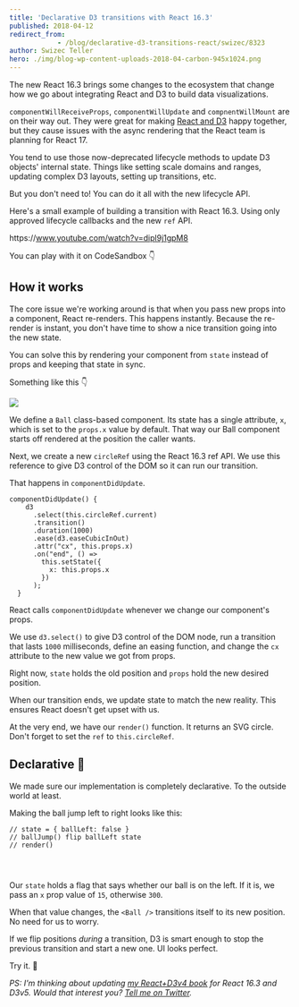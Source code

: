 ```yaml
---
title: 'Declarative D3 transitions with React 16.3'
published: 2018-04-12
redirect_from: 
            - /blog/declarative-d3-transitions-react/swizec/8323
author: Swizec Teller
hero: ./img/blog-wp-content-uploads-2018-04-carbon-945x1024.png
---
```

The new React 16.3 brings some changes to the ecosystem that change how we go about integrating React and D3 to build data visualizations.



`componentWillReceiveProps`, `componentWillUpdate` and `compnentWillMount` are on their way out. They were great for making [React and D3](https://swizec.com/reactd3js) happy together, but they cause issues with the async rendering that the React team is planning for React 17.



You tend to use those now-deprecated lifecycle methods to update D3 objects' internal state. Things like setting scale domains and ranges, updating complex D3 layouts, setting up transitions, etc.



But you don't need to! You can do it all with the new lifecycle API.



Here's a small example of building a transition with React 16.3. Using only approved lifecycle callbacks and the new `ref` API.



https&#x3A;//www.youtube.com/watch?v=dipl9j1gpM8



You can play with it on CodeSandbox 👇





## How it works



The core issue we're working around is that when you pass new props into a component, React re-renders. This happens instantly. Because the re-render is instant, you don't have time to show a nice transition going into the new state.



You can solve this by rendering your component from `state` instead of props and keeping that state in sync.



Something like this 👇



![](./img/blog-wp-content-uploads-2018-04-carbon-945x1024.png)



We define a `Ball` class-based component. Its state has a single attribute, `x`, which is set to the `props.x` value by default. That way our Ball component starts off rendered at the position the caller wants.



Next, we create a new `circleRef` using the React 16.3 ref API. We use this reference to give D3 control of the DOM so it can run our transition.



That happens in `componentDidUpdate`.



```
componentDidUpdate() {
    d3
      .select(this.circleRef.current)
      .transition()
      .duration(1000)
      .ease(d3.easeCubicInOut)
      .attr("cx", this.props.x)
      .on("end", () =>
        this.setState({
          x: this.props.x
        })
      );
  }
```



React calls `componentDidUpdate` whenever we change our component's props.



We use `d3.select()` to give D3 control of the DOM node, run a transition that lasts `1000` milliseconds, define an easing function, and change the `cx` attribute to the new value we got from props.



Right now, `state` holds the old position and `props` hold the new desired position.



When our transition ends, we update state to match the new reality. This ensures React doesn't get upset with us.



At the very end, we have our `render()` function. It returns an SVG circle. Don't forget to set the `ref` to `this.circleRef`.



## Declarative 💪



We made sure our implementation is completely declarative. To the outside world at least.



Making the ball jump left to right looks like this:



```
// state = { ballLeft: false }
// ballJump() flip ballLeft state
// render()

          
        
```



Our `state` holds a flag that says whether our ball is on the left. If it is, we pass an `x` prop value of `15`, otherwise `300`.



When that value changes, the `<Ball />` transitions itself to its new position. No need for us to worry.



If we flip positions _during_ a transition, D3 is smart enough to stop the previous transition and start a new one. UI looks perfect.



Try it. 🏀



_PS: I'm thinking about updating [my React+D3v4 book](https://swizec.com/reactd3js) for React 16.3 and D3v5. Would that interest you? [Tell me on Twitter](http://twitter.com/home?status=Yo%20@swizec%20you%20should%20update%20your%20React+D3v4%20book)._